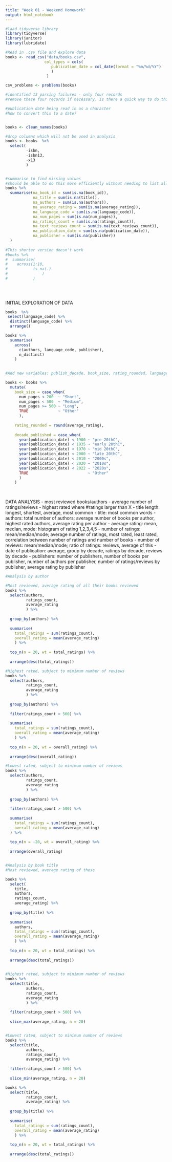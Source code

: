 ```yaml
---
title: "Week 01 - Weekend Homework"
output: html_notebook
---
```


```r
#laad tidyverse library
library(tidyverse)
library(janitor)
library(lubridate)
```


```r
#Read in .csv file and explore data
books <- read_csv("data/books.csv",
                 col_types = cols(
                    publication_date = col_date(format = "%m/%d/%Y")
                    )
                  ) 

csv_problems <- problems(books)

#identified 13 parsing failures - only four records
#remove these four records if necessary. Is there a quick way to do this using problems()?

#publication date being read in as a character
#how to convert this to a date?


books <- clean_names(books)

#drop columns which will not be used in analysis
books <- books  %>% 
  select(
         -isbn,
         -isbn13,
         -x13
         ) 


#summarise to find missing values
#should be able to do this more efficiently without needing to list all?
books %>%   
  summarise(na_book_id = sum(is.na(book_id)), 
            na_title = sum(is.na(title)), 
            na_authors = sum(is.na(authors)), 
            na_average_rating = sum(is.na(average_rating)), 
            na_language_code = sum(is.na(language_code)), 
            na_num_pages = sum(is.na(num_pages)), 
            na_ratings_count = sum(is.na(ratings_count)), 
            na_text_reviews_count = sum(is.na(text_reviews_count)), 
            na_publication_date = sum(is.na(publication_date)), 
            na_publisher = sum(is.na(publisher))
  )
            
#This shorter version doesn't work
#books %>%   
#  summarise(
#    across(1:10, 
#           is_na(.)
#               )
#           )
    
    
  

```





INITIAL EXPLORATION OF DATA

```r
books  %>% 
 select(language_code) %>% 
  distinct(language_code) %>% 
  arrange()

books %>% 
  summarise(
    across(
      c(authors, language_code, publisher),
      n_distinct)
    )
  

```

 
```r
#Add new variables: publish_decade, book_size, rating_rounded, language

books <- books %>% 
  mutate(
    book_size = case_when(
      num_pages < 200  ~ "Short",
      num_pages < 500  ~ "Medium",
      num_pages >= 500 ~ "Long",
      TRUE             ~ "Other"
      ),
    
    rating_rounded = round(average_rating),
    
    decade_published = case_when(
      year(publication_date) < 1900 ~ "pre-20thC",
      year(publication_date) < 1935 ~ "early 20thC",
      year(publication_date) < 1970 ~ "mid 20thC",
      year(publication_date) < 2000 ~ "late 20thC",
      year(publication_date) < 2010 ~ "2000s",
      year(publication_date) < 2020 ~ "2010s",
      year(publication_date) < 2022 ~ "2020s",
      TRUE                          ~ "Other"
      )
    )
    
    

```
 
 
 DATA ANALYSIS
 - most reviewed books/authors
 - average number of ratings/reviews
 - highest rated where #ratings larger than X
 - title length: longest, shortest, average, most common
 - title: most common words 
 - authors: total number of authors; average number of books per author, highest rated authors, average rating per author
 - average rating: mean, median, mode: histogram of rating 1,2,3,4,5
 - number of ratings: mean/median/mode; average number of ratings, most rated, least rated, correlation between number of ratings and number of books
 - number of reviews: mean/median/mode; ratio of ratings: reviews, average of this
 - date of publication: average, group by decade, ratings by decade, reviews by decade
 - publishers: number of publishers, number of books per publisher, number of authors per publisher, number of ratings/reviews by publisher, average rating by publisher
 
 
```r
#Analysis by author

#Most reviewed, average rating of all their books reviewed
books %>% 
  select(authors,
         ratings_count,
         average_rating
         ) %>% 
  
  group_by(authors) %>%
  
  summarise(
    total_ratings = sum(ratings_count), 
    overall_rating = mean(average_rating)
    ) %>% 
  
  top_n(n = 20, wt = total_ratings) %>% 
  
  arrange(desc(total_ratings))

#Highest rated, subject to mimimum number of reviews
books %>% 
  select(authors,
         ratings_count,
         average_rating
         ) %>% 
  
  group_by(authors) %>% 
  
  filter(ratings_count > 500) %>% 
  
  summarise(
    total_ratings = sum(ratings_count),
    overall_rating = mean(average_rating)
    ) %>% 
  
  top_n(n = 20, wt = overall_rating) %>% 
  
  arrange(desc(overall_rating))

#Lowest rated, subject to minimum number of reviews
books %>% 
  select(authors, 
         ratings_count,
         average_rating
         ) %>% 
  
  group_by(authors) %>% 
  
  filter(ratings_count > 500) %>% 
  
  summarise(
    total_ratings = sum(ratings_count),
    overall_rating = mean(average_rating)
  ) %>% 
  
  top_n(n = -20, wt = overall_rating) %>% 
  
  arrange(overall_rating)



```
 
 
 
```r
#Analysis by book title
#Most reviewed, average rating of these

books %>% 
  select(
    title,
    authors,
    ratings_count,
    average_rating) %>% 
  
  group_by(title) %>% 
  
  summarise(
    authors,
    total_ratings = sum(ratings_count),
    overall_rating = mean(average_rating)
    ) %>% 
  
  top_n(n = 20, wt = total_ratings) %>% 
  
  arrange(desc(total_ratings))
  

#Highest rated, subject to minimum number of reviews
books %>% 
  select(title, 
         authors,
         ratings_count,
         average_rating
         ) %>% 
 
  filter(ratings_count > 500) %>% 
  
  slice_max(average_rating, n = 20)


#Lowest rated, subject to minimum number of reviews
books %>% 
  select(title,
         authors,
         ratings_count,
         average_rating) %>% 
  
  filter(ratings_count > 500) %>% 
  
  slice_min(average_rating, n = 20)
```
 
```r
books %>% 
  select(title, 
         ratings_count, 
         average_rating) %>% 
  
  group_by(title) %>%
  
  summarise(
    total_ratings = sum(ratings_count), 
    overall_rating = mean(average_rating)
    ) %>% 
  
  top_n(n = 20, wt = total_ratings) %>% 
  
  arrange(desc(total_ratings))

```
 
 
 
 
 
 


